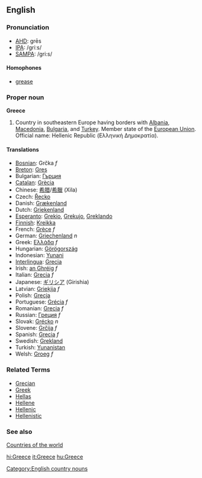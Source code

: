 ==English==
===Pronunciation===
*[[w:AHD|AHD]]: grēs
*[[w:IPA|IPA]]: /griːs/
*[[w:SAMPA|SAMPA]]: /gri:s/

====Homophones====
*[[grease]]

===Proper noun===
'''Greece'''

# Country in southeastern Europe having borders with [[Albania]], [[Macedonia]], [[Bulgaria]], and [[Turkey]]. Member state of the [[European Union]]. Official name: Hellenic Republic (Ελληνική Δημοκρατία).

====Translations====
*[[Bosnian]]: Grčka ''f''
*[[Breton]]: [[Gres]]
*Bulgarian: [[Гърция]]
*[[Catalan]]: [[Grècia]]
*Chinese: [[希腊]]/[[希臘]] (Xila)
*Czech: [[Řecko]]
*Danish: [[Grækenland]]
*Dutch: [[Griekenland]]
*[[Esperanto]]: [[Grekio]], [[Grekujo]], [[Greklando]]
*[[Finnish]]: [[Kreikka]]
*French: [[Grèce]] ''f''
*German: [[Griechenland]] ''n''
*Greek: [[Ελλάδα]] ''f''
*Hungarian: [[Görögország]]
*Indonesian: [[Yunani]]
*[[Interlingua]]: [[Grecia]]
*Irish: [[an Ghréig]] ''f''
*Italian: [[Grecia]] ''f''
*Japanese: [[ギリシア]] (Girishia)
*Latvian: [[Grieķija]] ''f''
*Polish: [[Grecja]]
*Portuguese: [[Grécia]] ''f''
*Romanian: [[Grecia]] ''f''
*Russian: [[Греция]] ''f''
*Slovak: [[Grécko]]  ''n''
*Slovene: [[Grčija]] ''f''
*Spanish: [[Grecia]] ''f''
*Swedish: [[Grekland]]
*Turkish: [[Yunanistan]]
*Welsh: [[Groeg]] ''f''

===Related Terms===
*[[Grecian]]
*[[Greek]]
*[[Hellas]]
*[[Hellene]]
*[[Hellenic]]
*[[Hellenistic]]

===See also===
[[Countries of the world]]
[[Category:English country nouns]]

[[hi:Greece]]
[[it:Greece]]
[[hu:Greece]]